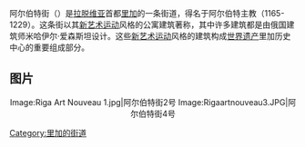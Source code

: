 阿尔伯特街（{{lang-lv|Alberta iela}}）是[[拉脱维亚|拉脱维亚]]首都[[里加|里加]]的一条街道，得名于阿尔伯特主教（1165-1229）。这条街以其[[新艺术运动|新艺术运动]]风格的公寓建筑著称，其中许多建筑都是由俄国建筑师米哈伊尔·爱森斯坦设计。这些[[新艺术运动|新艺术运动]]风格的建筑构成[[世界遗产|世界遗产]]里加历史中心的重要组成部分。

==图片==
<center><gallery>
Image:Riga Art Nouveau 1.jpg|阿尔伯特街2号
Image:Rigaartnouveau3.JPG|阿尔伯特街4号
</gallery></center>

{{coord|56.9590397|24.1097116|type:landmark_region:LV-RIX|display=title}}


[[Category:里加的街道|Category:里加的街道]]